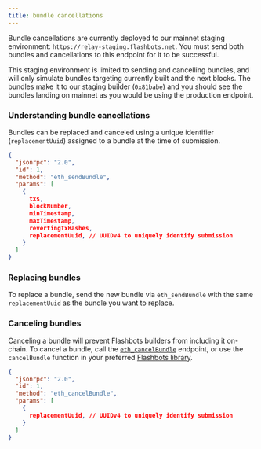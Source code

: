 ```yaml
---
title: bundle cancellations
---
```


Bundle cancellations are currently deployed to our mainnet staging environment: `https://relay-staging.flashbots.net`. You must send both bundles and cancellations to this endpoint for it to be successful.

This staging environment is limited to sending and cancelling bundles, and
will only simulate bundles targeting currently built and the next blocks. The bundles make it to our staging builder (`0x81babe`) and you should see the bundles landing on mainnet as you would be using the production endpoint.

### Understanding bundle cancellations

Bundles can be replaced and canceled using a unique identifier (`replacementUuid`) assigned to a bundle at the time of submission.

```json
{
  "jsonrpc": "2.0",
  "id": 1,
  "method": "eth_sendBundle",
  "params": [
    {
      txs,
      blockNumber,
      minTimestamp,
      maxTimestamp,
      revertingTxHashes,
      replacementUuid, // UUIDv4 to uniquely identify submission
    }
  ]
}
```

### Replacing bundles

To replace a bundle, send the new bundle via `eth_sendBundle` with the same `replacementUuid` as the bundle you want to replace.

### Canceling bundles

Canceling a bundle will prevent Flashbots builders from including it on-chain. To cancel a bundle, call the [`eth_cancelBundle`](/flashbots-auction/advanced/rpc-endpoint#eth_cancelbundle) endpoint, or use the `cancelBundle` function in your preferred [Flashbots library](/flashbots-auction/libraries/ethers-js-provider).

```json
{
  "jsonrpc": "2.0",
  "id": 1,
  "method": "eth_cancelBundle",
  "params": [
    {
      replacementUuid, // UUIDv4 to uniquely identify submission
    }
  ]
}
```
